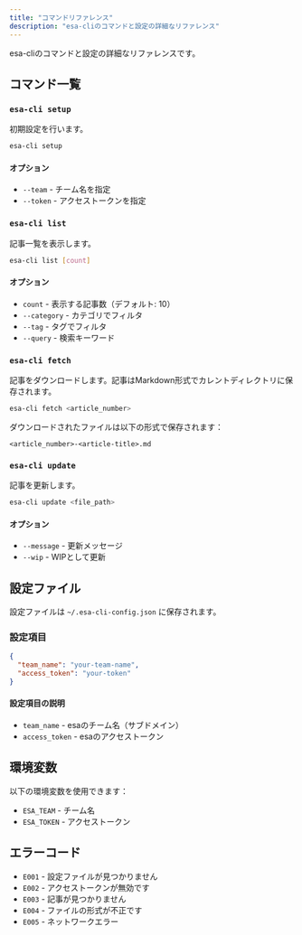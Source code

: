 ```yaml
---
title: "コマンドリファレンス"
description: "esa-cliのコマンドと設定の詳細なリファレンス"
---
```


esa-cliのコマンドと設定の詳細なリファレンスです。

## コマンド一覧

### `esa-cli setup`

初期設定を行います。

```bash
esa-cli setup
```

#### オプション
- `--team` - チーム名を指定
- `--token` - アクセストークンを指定

### `esa-cli list`

記事一覧を表示します。

```bash
esa-cli list [count]
```

#### オプション
- `count` - 表示する記事数（デフォルト: 10）
- `--category` - カテゴリでフィルタ
- `--tag` - タグでフィルタ
- `--query` - 検索キーワード

### `esa-cli fetch`

記事をダウンロードします。記事はMarkdown形式でカレントディレクトリに保存されます。

```bash
esa-cli fetch <article_number>
```

ダウンロードされたファイルは以下の形式で保存されます：
```
<article_number>-<article-title>.md
```

### `esa-cli update`

記事を更新します。

```bash
esa-cli update <file_path>
```

#### オプション
- `--message` - 更新メッセージ
- `--wip` - WIPとして更新

## 設定ファイル

設定ファイルは `~/.esa-cli-config.json` に保存されます。

### 設定項目

```json
{
  "team_name": "your-team-name",
  "access_token": "your-token"
}
```

#### 設定項目の説明

- `team_name` - esaのチーム名（サブドメイン）
- `access_token` - esaのアクセストークン

## 環境変数

以下の環境変数を使用できます：

- `ESA_TEAM` - チーム名
- `ESA_TOKEN` - アクセストークン

## エラーコード

- `E001` - 設定ファイルが見つかりません
- `E002` - アクセストークンが無効です
- `E003` - 記事が見つかりません
- `E004` - ファイルの形式が不正です
- `E005` - ネットワークエラー 